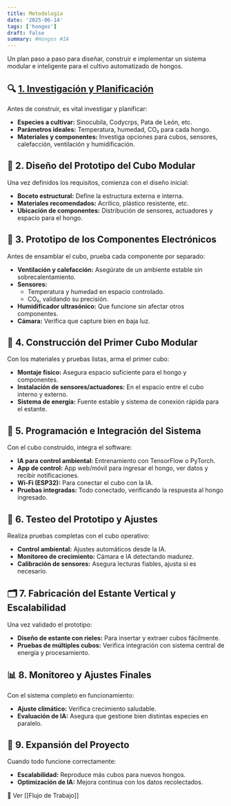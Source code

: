 ```yaml
---
title: Metodología
date: '2025-06-14'
tags: ['hongos']
draft: false
summary: #Hongos #IA
---
```



Un plan paso a paso para diseñar, construir e implementar un sistema modular e inteligente para el cultivo automatizado de hongos.


## 🔍 [1. Investigación y Planificación](Investigación.md)

Antes de construir, es vital investigar y planificar:

- **Especies a cultivar:** Sinocubila, Codycrps, Pata de León, etc.  
- **Parámetros ideales:** Temperatura, humedad, CO₂ para cada hongo.  
- **Materiales y componentes:** Investiga opciones para cubos, sensores, calefacción, ventilación y humidificación.


## 🧱 2. Diseño del Prototipo del Cubo Modular

Una vez definidos los requisitos, comienza con el diseño inicial:

- **Boceto estructural:** Define la estructura externa e interna.  
- **Materiales recomendados:** Acrílico, plástico resistente, etc.  
- **Ubicación de componentes:** Distribución de sensores, actuadores y espacio para el hongo.


## 🔌 3. Prototipo de los Componentes Electrónicos

Antes de ensamblar el cubo, prueba cada componente por separado:

- **Ventilación y calefacción:** Asegúrate de un ambiente estable sin sobrecalentamiento.  
- **Sensores:**
  - Temperatura y humedad en espacio controlado.  
  - CO₂, validando su precisión.  
- **Humidificador ultrasónico:** Que funcione sin afectar otros componentes.  
- **Cámara:** Verifica que capture bien en baja luz.


## 🧰 4. Construcción del Primer Cubo Modular

Con los materiales y pruebas listas, arma el primer cubo:

- **Montaje físico:** Asegura espacio suficiente para el hongo y componentes.  
- **Instalación de sensores/actuadores:** En el espacio entre el cubo interno y externo.  
- **Sistema de energía:** Fuente estable y sistema de conexión rápida para el estante.


## 🧠 5. Programación e Integración del Sistema

Con el cubo construido, integra el software:

- **IA para control ambiental:** Entrenamiento con TensorFlow o PyTorch.  
- **App de control:** App web/móvil para ingresar el hongo, ver datos y recibir notificaciones.  
- **Wi-Fi (ESP32):** Para conectar el cubo con la IA.  
- **Pruebas integradas:** Todo conectado, verificando la respuesta al hongo ingresado.


## 🧪 6. Testeo del Prototipo y Ajustes

Realiza pruebas completas con el cubo operativo:

- **Control ambiental:** Ajustes automáticos desde la IA.  
- **Monitoreo de crecimiento:** Cámara e IA detectando madurez.  
- **Calibración de sensores:** Asegura lecturas fiables, ajusta si es necesario.


## 🗂️ 7. Fabricación del Estante Vertical y Escalabilidad

Una vez validado el prototipo:

- **Diseño de estante con rieles:** Para insertar y extraer cubos fácilmente.  
- **Pruebas de múltiples cubos:** Verifica integración con sistema central de energía y procesamiento.


## 📊 8. Monitoreo y Ajustes Finales

Con el sistema completo en funcionamiento:

- **Ajuste climático:** Verifica crecimiento saludable.  
- **Evaluación de IA:** Asegura que gestione bien distintas especies en paralelo.


## 🌱 9. Expansión del Proyecto

Cuando todo funcione correctamente:

- **Escalabilidad:** Reproduce más cubos para nuevos hongos.  
- **Optimización de IA:** Mejora continua con los datos recolectados.

📌 Ver [[Flujo de Trabajo]]
